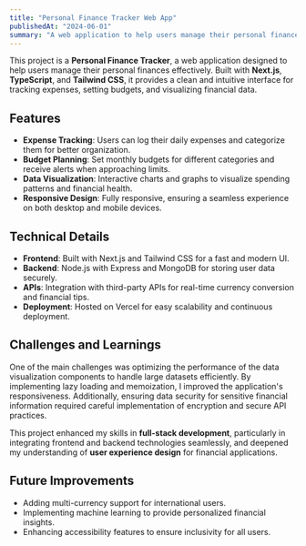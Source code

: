 ```yaml
---
title: "Personal Finance Tracker Web App"
publishedAt: "2024-06-01"
summary: "A web application to help users manage their personal finances with budgeting tools and expense tracking."
---
```


This project is a **Personal Finance Tracker**, a web application designed to help users manage their personal finances effectively. Built with **Next.js**, **TypeScript**, and **Tailwind CSS**, it provides a clean and intuitive interface for tracking expenses, setting budgets, and visualizing financial data.

## Features

- **Expense Tracking**: Users can log their daily expenses and categorize them for better organization.
- **Budget Planning**: Set monthly budgets for different categories and receive alerts when approaching limits.
- **Data Visualization**: Interactive charts and graphs to visualize spending patterns and financial health.
- **Responsive Design**: Fully responsive, ensuring a seamless experience on both desktop and mobile devices.

## Technical Details

- **Frontend**: Built with Next.js and Tailwind CSS for a fast and modern UI.
- **Backend**: Node.js with Express and MongoDB for storing user data securely.
- **APIs**: Integration with third-party APIs for real-time currency conversion and financial tips.
- **Deployment**: Hosted on Vercel for easy scalability and continuous deployment.

## Challenges and Learnings

One of the main challenges was optimizing the performance of the data visualization components to handle large datasets efficiently. By implementing lazy loading and memoization, I improved the application's responsiveness. Additionally, ensuring data security for sensitive financial information required careful implementation of encryption and secure API practices.

This project enhanced my skills in **full-stack development**, particularly in integrating frontend and backend technologies seamlessly, and deepened my understanding of **user experience design** for financial applications.

## Future Improvements

- Adding multi-currency support for international users.
- Implementing machine learning to provide personalized financial insights.
- Enhancing accessibility features to ensure inclusivity for all users.
